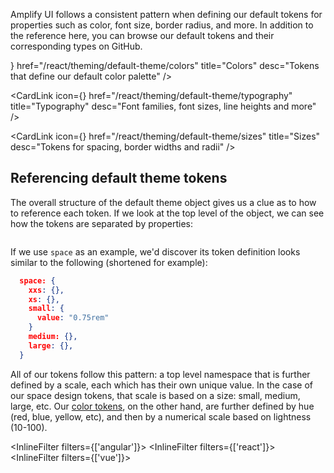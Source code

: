 
Amplify UI follows a consistent pattern when defining our default tokens for properties such as color, font size, border radius, and more. In addition to the reference here, you can browse our <Link isExternal href="https://github.com/aws-amplify/amplify-ui/tree/main/packages/ui/src/theme/tokens">default tokens</Link> and their corresponding types on GitHub.

<CardLinkGroup title="Explore theme tokens" id="explore-theme-tokens" templateColumns="repeat(auto-fill, minmax(18rem, 1fr))">
  <CardLink 
    icon={<ColorsIcon />}
    href="/react/theming/default-theme/colors" 
    title="Colors" 
    desc="Tokens that define our default color palette" />

  <CardLink 
    icon={<TypographyIcon />}
    href="/react/theming/default-theme/typography" 
    title="Typography" 
    desc="Font families, font sizes, line heights and more" />

  <CardLink 
    icon={<SizesIcon />}
    href="/react/theming/default-theme/sizes" 
    title="Sizes" 
    desc="Tokens for spacing, border widths and radii" />
</CardLinkGroup>

## Referencing default theme tokens

The overall structure of the default theme object gives us a clue as to how to reference each token. If we look at the top level of the object, we can see how the tokens are separated by properties:

```typescript file=../../../../../../packages/ui/src/theme/tokens/index.ts#L25-L41

```

If we use `space` as an example, we'd discover its token definition looks similar to the following (shortened for example):

```json
  space: {
    xxs: {},
    xs: {},
    small: {
      value: "0.75rem"
    }
    medium: {},
    large: {},
  }
```

All of our tokens follow this pattern: a top level namespace that is further defined by a scale, each which has their own unique value. In the case of our space design tokens, that scale is based on a size: small, medium, large, etc. Our [color tokens](/react/theming/default-theme/colors#neutral), on the other hand, are further defined by hue (red, blue, yellow, etc), and then by a numerical scale based on lightness (10-100). 

<InlineFilter filters={['angular']}>
  <AngularPage />
</InlineFilter>
<InlineFilter filters={['react']}>
  <ReactPage />
</InlineFilter>
<InlineFilter filters={['vue']}>
  <VuePage />
</InlineFilter>
